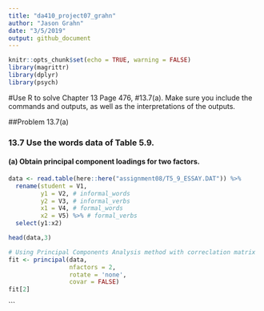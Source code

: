 ```yaml
---
title: "da410_project07_grahn"
author: "Jason Grahn"
date: "3/5/2019"
output: github_document
---
```


```r
knitr::opts_chunk$set(echo = TRUE, warning = FALSE)
library(magrittr)
library(dplyr)
library(psych)
```

#Use R to solve Chapter 13 Page 476, #13.7(a). 
Make sure you include the commands and outputs, as well as the interpretations of the outputs.

##Problem 13.7(a)

### 13.7 Use the words data of Table 5.9.

#### (a) Obtain principal component loadings for two factors.
```r
data <- read.table(here::here("assignment08/T5_9_ESSAY.DAT")) %>% 
  rename(student = V1,
         y1 = V2, # informal_words
         y2 = V3, # informal_verbs
         x1 = V4, # formal_words
         x2 = V5) %>% # formal_verbs
  select(y1:x2)

head(data,3)
```

```r
# Using Principal Components Analysis method with correclation matrix
fit <- principal(data, 
                 nfactors = 2, 
                 rotate = 'none', 
                 covar = FALSE)
fit[2]
```
```

